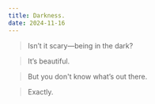 ```yaml
---
title: Darkness.
date: 2024-11-16
---
```


> Isn’t it scary—being in the dark?

> It’s beautiful.

> But you don't know what’s out there.

> Exactly.
